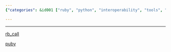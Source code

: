 ```yaml
---
{"categories": &id001 ["ruby", "python", "interoperability", "tools", "rb_call", "puby", "language"], "category": "Programming Languages", "date": "2022-11-11 10:50:31", "description": "This article discusses two tools, rb_call and puby, which enable Python programs to call Ruby functions and leverage Ruby libraries. These tools promote seamless interaction between Python and Ruby, enhancing the interoperability between the two languages.", "tags": *id001, "title": "Call Ruby From Python"}

---
```


------

[rb_call](https://github.com/yohm/rb_call)

[puby](https://github.com/tomjnixon/puby)

